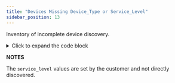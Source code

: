 ```yaml
---
title: "Devices Missing Device_Type or Service_Level"
sidebar_position: 13
---
```


Inventory of incomplete device discovery.

<details>
    <summary>Click to expand the code block</summary>
    ```sql
    select
         dc.device_fk
         ,dc.device_name
         ,dc.service_level
         ,dc.device_type
         ,dc.device_subtype
         ,dc.virtual_subtype
         ,dc.cloud_service_provider
         ,dc.cloud_service_name
         ,dc.device_serial
         ,dc.device_type
    from view_dbb_compute_v2 dc
    where lower(dc.service_level) in (null, 'missing', 'tbd')
         or lower(dc.device_type) in (null, 'unknown')
    ```
</details>

**NOTES**

The `service_level` values are set by the customer and not directly discovered.
